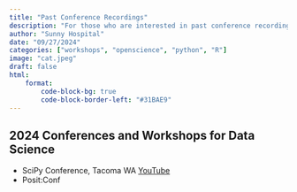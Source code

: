 ```yaml
---
title: "Past Conference Recordings"
description: "For those who are interested in past conference recordings"
author: "Sunny Hospital"
date: "09/27/2024"
categories: ["workshops", "openscience", "python", "R"]
image: "cat.jpeg"
draft: false
html:
    format:
        code-block-bg: true
        code-block-border-left: "#31BAE9"
---
```


## 2024 Conferences and Workshops for Data Science

* SciPy Conference, Tacoma WA [YouTube](https://polarwatch.noaa.gov/erddap/griddap/nsidcG02202v4nh1day.html)
* Posit:Conf 

